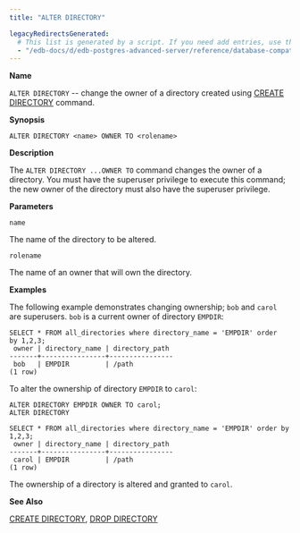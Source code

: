```yaml
---
title: "ALTER DIRECTORY"

legacyRedirectsGenerated:
  # This list is generated by a script. If you need add entries, use the `legacyRedirects` key.
  - "/edb-docs/d/edb-postgres-advanced-server/reference/database-compatibility-for-oracle-developers-sql-guide/13/alter_directory.html"
---
```


<div id="alter_directory" class="registered_link"></div>

**Name**

`ALTER DIRECTORY` -- change the owner of a directory created using [CREATE DIRECTORY](22_create_directory/#create_directory) command.

**Synopsis**

```text
ALTER DIRECTORY <name> OWNER TO <rolename>
```

**Description**

The `ALTER DIRECTORY ...OWNER TO` command changes the owner of a directory. You must have the superuser privilege to execute this command; the new owner of the directory must also have the superuser privilege.

**Parameters**

`name`

 The name of the directory to be altered.

`rolename`

 The name of an owner that will own the directory.

**Examples**

The following example demonstrates changing ownership; `bob` and `carol` are superusers. `bob` is a current owner of directory `EMPDIR`:

```text
SELECT * FROM all_directories where directory_name = 'EMPDIR' order
by 1,2,3;
 owner | directory_name | directory_path
-------+----------------+----------------
 bob   | EMPDIR         | /path
(1 row)
```

To alter the ownership of directory `EMPDIR` to `carol`:

```text
ALTER DIRECTORY EMPDIR OWNER TO carol;
ALTER DIRECTORY

SELECT * FROM all_directories where directory_name = 'EMPDIR' order by
1,2,3;
 owner | directory_name | directory_path
-------+----------------+----------------
 carol | EMPDIR         | /path
(1 row)
```

The ownership of a directory is altered and granted to `carol`.

**See Also**

[CREATE DIRECTORY](22_create_directory/#create_directory), [DROP DIRECTORY](46_drop_directory/#drop_directory)
